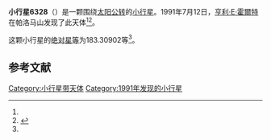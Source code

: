 {{Infobox planet
| bgcolour = #FFFFC0
| name = 6328
| symbol = 
| image = 
| caption = 
| discovery = yes
| discovery_ref = 
| discoverer = [[亨利·E·霍爾特|亨利·E·霍爾特]]
| discovery_site = [[帕洛马山|帕洛马山]] 
| discovered = 1991年7月12日
| designations = yes
| mp_name = 
| named_after = 
| alt_names = 1991 NL1/ 1975 VG3 / 1986 SQ
| mp_category = [[主带小行星|主带小行星]]
| orbit_ref = <ref name="a">[http://ssd.jpl.nasa.gov/sbdb.cgi?sstr=6328 6328] {{Wayback|url=http://ssd.jpl.nasa.gov/sbdb.cgi?sstr=6328 |date=20110610033752 }}，小行星數據庫瀏覽器（JPL Small-Body Database Browser）－[[美国国家航空航天局|美国国家航空航天局]]喷气推进实验室</ref>
| epoch = 2456400.5 (2013年4月18日更新)
| aphelion = {{convert|3.4707375|AU|km|3|abbr=on|lk=out}}
| perihelion = {{convert|2.8650629|AU|km|3|abbr=on}}
| semimajor = {{convert|3.1679002|AU|km|3|abbr=on}}
| eccentricity = 0.0955956
| period = 2059.470883 [[日|日]]<br />5.64[[儒略年|儒略年]]
| avg_speed = 
| inclination = 2.16034
| asc_node = 72.84535
| mean_anomaly = 
| arg_peri = 183.30902
| satellites = 
| physical_characteristics = yes
| dimensions = 
| mass = 
| density = 
| surface_grav = 
| escape_velocity = 
| sidereal_day = 
| axial_tilt = 
| pole_ecliptic_lat = 
| pole_ecliptic_lon = 
| albedo = 
| temperatures= 
| temp_name1 = 
| mean_temp_1 = 
| max_temp_1 = 
| temp_name2 = 
| max_temp_2 = 
| spectral_type = 
| abs_magnitude = 183.30902
}}

'''小行星6328'''（{{lang-en|6328}}）是一颗围绕[[太阳|太阳]][[公转|公转]]的[[小行星|小行星]]。1991年7月12日，[[亨利·E·霍爾特|亨利·E·霍爾特]]在帕洛马山发现了此天体<ref name="a" /><ref>{{cite news|title=小行星列表|url=http://cfa-www.harvard.edu/iau/lists/NumberedMPs.txt|accessdate=2013-07-08|newspaper=哈佛大学|archive-date=2008-05-17|archive-url=https://web.archive.org/web/20080517010638/http://cfa-www.harvard.edu/iau/lists/NumberedMPs.txt|dead-url=no}}</ref>。

这颗小行星的[[绝对星等|绝对星等]]为183.30902等<ref name="a" />。

==参考文献==
{{reflist}}
{{Minor Planet Number|[[小行星6327|小行星6327]]|[[小行星6329|小行星6329]]}}

{{小天体}}

[[Category:小行星带天体|Category:小行星带天体]]
[[Category:1991年发现的小行星|Category:1991年发现的小行星]]

{{asteroid-stub}}